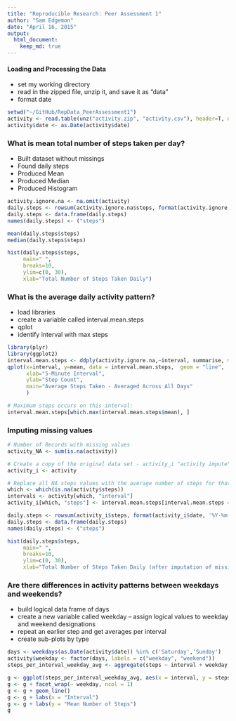 ```yaml
---
title: "Reproducible Research: Peer Assessment 1"
author: "Sam Edgemon"
date: "April 16, 2015"
output: 
  html_document:
    keep_md: true
---
```



#### Loading and Processing the Data

- set my working directory
- read in the zipped file, unzip it, and save it as "data"
- format date

```r
setwd("~/GitHub/RepData_PeerAssessment1")  
activity <- read.table(unz("activity.zip", "activity.csv"), header=T, quote="\"", sep=",")   
activity$date <- as.Date(activity$date)
```
  
### What is mean total number of steps taken per day?

- Built dataset without missings
- Found daily steps
- Produced Mean
- Produced Median
- Produced Histogram

```r
activity.ignore.na <- na.omit(activity)
daily.steps <- rowsum(activity.ignore.na$steps, format(activity.ignore.na$date, '%Y-%m-%d')) 
daily.steps <- data.frame(daily.steps) 
names(daily.steps) <- ("steps") 

mean(daily.steps$steps)
median(daily.steps$steps)

hist(daily.steps$steps, 
     main=" ",
     breaks=10,
     ylim=c(0, 30),
     xlab="Total Number of Steps Taken Daily")
```


### What is the average daily activity pattern?

- load libraries
- create a variable called interval.mean.steps
- qplot
- identify interval with max steps

```r
library(plyr)
library(ggplot2)
interval.mean.steps <- ddply(activity.ignore.na,~interval, summarise, mean=mean(steps))
qplot(x=interval, y=mean, data = interval.mean.steps,  geom = "line",
      xlab="5-Minute Interval",
      ylab="Step Count",
      main="Average Steps Taken - Averaged Across All Days"
      )

# Maximum steps occurs on this interval:
interval.mean.steps[which.max(interval.mean.steps$mean), ]
```



### Imputing missing values

```r
# Number of Records with missing values
activity_NA <- sum(is.na(activity))

# Create a copy of the original data set - activity_i "activity impute"
activity_i <- activity

# Replace all NA steps values with the average number of steps for that interval
which <- which(is.na(activity$steps))
intervals <- activity[which, "interval"]
activity_i[which, "steps"] <- interval.mean.steps[interval.mean.steps == activity[which, "interval"], "mean"]

daily.steps <- rowsum(activity_i$steps, format(activity_i$date, '%Y-%m-%d')) 
daily.steps <- data.frame(daily.steps) 
names(daily.steps) <- ("steps") 

hist(daily.steps$steps, 
     main=" ",
     breaks=10,
     ylim=c(0, 30),
     xlab="Total Number of Steps Taken Daily (after imputation of missing values)")
```


### Are there differences in activity patterns between weekdays and weekends?

- build logical data frame of days
- create a new variable called weekday
-- assign logical values to weekday and weekend designations
- repeat an earlier step and get averages per interval
- create sub-plots by type 

```r
days <- weekdays(as.Date(activity$date)) %in% c('Saturday','Sunday')
activity$weekday <- factor(days, labels = c("weekday", "weekend"))
steps_per_interval_weekday_avg <- aggregate(steps ~ interval + weekday, activity, FUN = mean)

g <- ggplot(steps_per_interval_weekday_avg, aes(x = interval, y = steps))
g <- g + facet_wrap(~ weekday, ncol = 1)
g <- g + geom_line()
g <- g + labs(x = "Interval")
g <- g + labs(y = "Mean Number of Steps")
g
```

